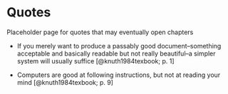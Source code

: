 # Quotes

Placeholder page for quotes that may eventually open chapters

+ If you merely want to produce a passably good document--something acceptable and basically readable but not really beautiful--a simpler system will usually suffice [@knuth1984texbook; p. 1]

+ Computers are good at following instructions, but not at reading your mind [@knuth1984texbook; p. 9]

